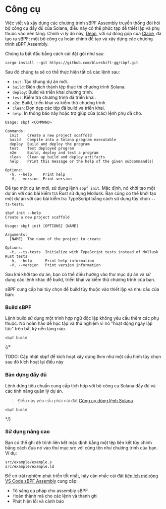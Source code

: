 
# Công cụ

Việc viết và xây dựng các chương trình sBPF Assembly truyền thống đòi hỏi bộ công cụ đầy đủ của Solana, điều này có thể phức tạp để thiết lập và phụ thuộc vào nền tảng. Chính vì lý do này, [Dean](https://x.com/deanmlittle), với sự đóng góp của [Claire](https://x.com/clairefxyz), đã tạo ra sBPF: một bộ công cụ hoàn chỉnh để tạo và xây dựng các chương trình sBPF Assembly.

<ArticleSection name="Cài đặt" id="installation" level="h2" />

Chúng ta bắt đầu bằng cách cài đặt gói như sau:

```
cargo install --git https://github.com/blueshift-gg/sbpf.git
```

Sau đó chúng ta sẽ có thể thực hiện tất cả các lệnh sau:
- `init`: Tạo khung dự án mới.
- `build`: Biên dịch thành tệp thực thi chương trình Solana.
- `deploy`: Build và triển khai chương trình.
- `test`: Kiểm tra chương trình đã triển khai.
- `e2e`: Build, triển khai và kiểm thử chương trình.
- `clean`: Dọn dẹp các tệp đã build và triển khai.
- `help`: In thông báo này hoặc trợ giúp của (các) lệnh phụ đã cho.

```text
Usage: sbpf <COMMAND>

Commands:
  init    Create a new project scaffold
  build   Compile into a Solana program executable
  deploy  Build and deploy the program
  test    Test deployed program
  e2e     Build, deploy and test a program
  clean   Clean up build and deploy artifacts
  help    Print this message or the help of the given subcommand(s)

Options:
  -h, --help     Print help
  -V, --version  Print version
```

<ArticleSection name="Khởi tạo dự án mới" id="initialize-a-new-project" level="h2" />

Để tạo một dự án mới, sử dụng lệnh `sbpf init`. Mặc định, nó khởi tạo một dự án với các bài kiểm tra Rust sử dụng Mollusk. Bạn cũng có thể khởi tạo một dự án với các bài kiểm tra TypeScript bằng cách sử dụng tùy chọn `--ts-tests`.

```text
sbpf init --help
Create a new project scaffold

Usage: sbpf init [OPTIONS] [NAME]

Arguments:
  [NAME]  The name of the project to create

Options:
  -t, --ts-tests  Initialize with TypeScript tests instead of Mollusk Rust tests
  -h, --help      Print help information
  -V, --version   Print version information
```

Sau khi khởi tạo dự án, bạn có thể điều hướng vào thư mục dự án và sử dụng các lệnh khác để build, triển khai và kiểm thử chương trình của bạn.

<ArticleSection name="Build chương trình" id="building-programs" level="h2" />

sBPF cung cấp hai tùy chọn để build tùy thuộc vào thiết lập và nhu cầu của bạn:

### Build sBPF

Lệnh build sử dụng một trình hợp ngữ độc lập không yêu cầu thêm các phụ thuộc. Nó hoàn hảo để học tập và thử nghiệm vì nó "hoạt động ngay lập tức" trên bất kỳ nền tảng nào.

```
sbpf build
```

{/*

TODO: Cập nhật sbpf để kích hoạt xây dựng llvm như một cấu hình tùy chọn sau đó kích hoạt lại điều này

### Bản dựng đầy đủ

Lệnh dựng tiêu chuẩn cung cấp tích hợp với bộ công cụ Solana đầy đủ và các tính năng quản lý dự án.

> Điều này yêu cầu phải cài đặt [Công cụ dòng lệnh Solana](https://docs.anza.xyz/cli/install/).

```
sbpf build
```

 */}

### Sử dụng nâng cao

Bạn có thể ghi đè trình liên kết mặc định bằng một tệp liên kết tùy chỉnh bằng cách đưa nó vào thư mục src với cùng tên như chương trình của bạn. Ví dụ:

```text
src/example/example.s
src/example/example.ld
```

<ArticleSection name="Môi trường phát triển" id="development-environment" level="h2" />

Để có trải nghiệm phát triển tốt nhất, hãy cân nhắc cài đặt [tiện ích mở rộng VS Code sBPF Assembly](https://github.com/deanmlittle/vscode-sbpf-asm) cung cấp:
- Tô sáng cú pháp cho assembly sBPF
- Hoàn thành mã cho các lệnh và thanh ghi
- Phát hiện lỗi và cảnh báo
